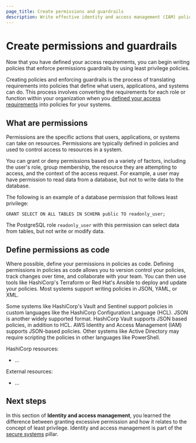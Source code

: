 ```yaml
---
page_title: Create permissions and guardrails
description: Write effective identity and access management (IAM) policies that enforce permissions guardrails by using least privilege.
---
```


# Create permissions and guardrails

Now that you have defined your access requirements, you can begin writing
policies that enforce permissions guardrails by using least privilege policies.

Creating policies and enforcing guardrails is the process of translating
requirements into policies that define what users, applications, and systems can
do. This process involves converting the requirements for each
role or function within your organization when you [defined your access
requirements](/well-architected-framework/secure-systems/identity-access-management/define-access-requirements)
into policies for your systems.

## What are permissions

Permissions are the specific actions that users, applications, or systems can
take on resources. Permissions are typically defined in policies and used to
control access to resources in a system.

You can grant or deny permissions based on a variety of factors, including
the user's role, group membership, the resource they are attempting to access,
and the context of the access request. For example, a user may have permission
to read data from a database, but not to write data to the database.

The following is an example of a database permission that follows least privilege:

<CodeBlockConfig hideClipboard>

```plaintext
GRANT SELECT ON ALL TABLES IN SCHEMA public TO readonly_user;
```

</CodeBlockConfig>

The PostgreSQL role `readonly_user` with this permission can select data from
tables, but not write or modify data.

## Define permissions as code

Where possible, define your permissions in policies as code. Defining
permissions in policies as code allows you to version control your policies,
track changes over time, and collaborate with your team. You can then use tools like
HashiCorp's Terraform or Red Hat's Ansible to deploy and update your policies.
Most systems support writing policies in JSON, YAML, or XML.

Some systems like HashiCorp's Vault and Sentinel support policies in custom languages like
the HashiCorp Configuration Language (HCL). JSON is another widely supported
format. HashiCorp Vault supports JSON based policies, in addition to HCL. AWS
Identity and Access Management (IAM) supports JSON-based policies. Other systems
like Active Directory may require scripting the policies in other languages like
PowerShell.

HashiCorp resources:

- ...

External resources:

- ...

## Next steps

In this section of **Identity and access management**, you learned the
difference between granting excessive permission and how it relates to the
concept of least privilege. Identity and access management is part of the
[secure systems](/well-architected-framework/secure-systems) pillar.

